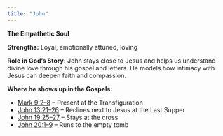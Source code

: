 ```yaml
---
title: "John"
---
```

**The Empathetic Soul**

**Strengths:** Loyal, emotionally attuned, loving

**Role in God’s Story:** John stays close to Jesus and helps us understand divine love through his gospel and letters. He models how intimacy with Jesus can deepen faith and compassion.

**Where he shows up in the Gospels:**

* [Mark 9:2–8](https://www.biblegateway.com/passage/?search=Mark+9%3A2-8&version=NIV) – Present at the Transfiguration
* [John 13:21–26](https://www.biblegateway.com/passage/?search=John+13%3A21-26&version=NIV) – Reclines next to Jesus at the Last Supper
* [John 19:25–27](https://www.biblegateway.com/passage/?search=John+19%3A25-27&version=NIV) – Stays at the cross
* [John 20:1–9](https://www.biblegateway.com/passage/?search=John+20%3A1-9&version=NIV) – Runs to the empty tomb
